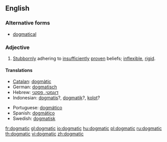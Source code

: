 ==English==

===Alternative forms===
* [[dogmatical]]

===Adjective===
{{en-adj}}

# [[stubbornly|Stubbornly]] adhering to [[insufficiently]] [[proven]] beliefs; [[inflexible]], [[rigid]].

====Translations====
{{trans-top|stubbornly adhering to insufficiently proven beliefs}}
* [[Catalan]]: [[dogmàtic]]
* German: [[dogmatisch]]
* Hebrew: [[דוגמטי, פסקני]]
* Indonesian: [[dogmatis]]?, [[dogmatik]]?, [[kolot]]?
{{trans-mid}}
* Portuguese: [[dogmático]]
* Spanish: [[dogmático]]
* Swedish: [[dogmatisk]]
{{trans-bottom}}

[[fr:dogmatic]]
[[gl:dogmatic]]
[[io:dogmatic]]
[[hu:dogmatic]]
[[pl:dogmatic]]
[[ru:dogmatic]]
[[th:dogmatic]]
[[vi:dogmatic]]
[[zh:dogmatic]]